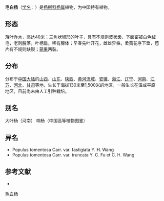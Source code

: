 {{Speciesbox
| name = 毛白杨
| status = 
| status_system = 
| image =
| genus = Populus
| species = tomentosa
| authority = Carr.
| subdivision_ranks =[[变种|变种]]
| subdivision =
* 毛白杨 ''P. t.'' var. ''tomentosa''
* [[截叶毛白杨|截叶毛白杨]] ''P. t.'' var. ''truncata''
* [[抱头毛白杨|抱头毛白杨]] ''P. t.'' var. ''fastigiata''
}}

'''毛白杨'''（[[学名|学名]]：{{lang|la|''Populus tomentosa''}}）是[[杨柳科|杨柳科]][[杨属|杨属]]植物，为中国特有植物。

==形态==
落叶[[乔木|乔木]]，高达40米；三角状卵形的叶子，具有不规则波状齿，下面密被白色绒毛，老则脱落，叶柄扁，稀有腺体；早春先叶开花，雌雄异株，柔荑花序下垂，苞片有不规则缺裂；[[蒴果|蒴果]]两裂。

==分布==
分布于[[中国大陆|中国大陆]]的[[山西|山西]]、[[山东|山东]]、[[陕西|陕西]]、[[黄河流域|黄河流域]]、[[安徽|安徽]]、[[浙江|浙江]]、[[辽宁|辽宁]]、[[河南|河南]]、[[江苏|江苏]]、[[河北|河北]]、[[甘肃|甘肃]]等地，生长于海拔130米至1,500米的地区，一般生长在温或平原地区，目前尚未由人工引种栽培。

== 别名 ==
大叶杨（河南） 响杨（中国高等植物图鉴）

== 异名 ==
* Populus tomentosa Carr. var. fastigiata Y. H. Wang
* Populus tomentosa Carr. var. truncata Y. C. Fu et C. H. Wang

== 参考文献 ==
<div class="references-small">
* {{cite web| url =http://www.bioinfo.cn/db05/KmzwSpecies.php?action=view&id=20347| title =毛白杨（原变种）| work =《中国高等植物数据库全库》| publisher =中国科学院微生物研究所| author =昆明植物研究所| accessdate =2009-02-25| deadurl =yes| archiveurl =https://web.archive.org/web/20160305073623/http://www.bioinfo.cn/db05/KmzwSpecies.php?action=view&id=20347| archivedate =2016-03-05}}
</div>
{{Taxonbar|from=Q11127825}}

[[Category:杨属|毛白杨]]


{{植物小作品}}